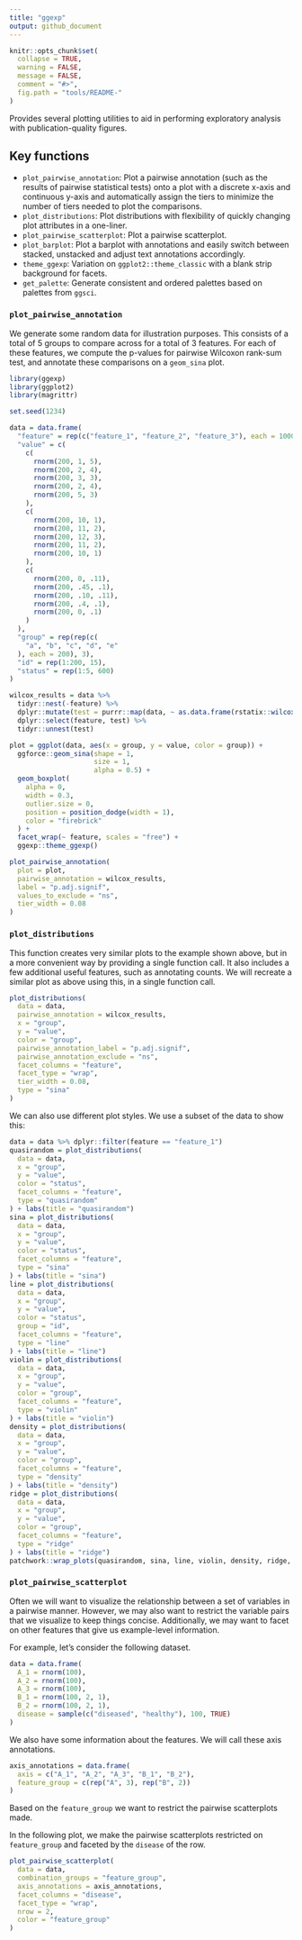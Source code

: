 ```yaml
---
title: "ggexp"
output: github_document
---
```


```r
knitr::opts_chunk$set(
  collapse = TRUE,
  warning = FALSE,
  message = FALSE,
  comment = "#>",
  fig.path = "tools/README-"
)
```

Provides several plotting utilities to aid in performing exploratory analysis with publication-quality figures.

## Key functions

- `plot_pairwise_annotation`: Plot a pairwise annotation (such as the results of pairwise statistical tests) onto a plot with a discrete x-axis and continuous y-axis and automatically assign the tiers to minimize the number of tiers needed to plot the comparisons.
- `plot_distributions`: Plot distributions with flexibility of quickly changing plot attributes in a one-liner.
- `plot_pairwise_scatterplot`: Plot a pairwise scatterplot.
- `plot_barplot`: Plot a barplot with annotations and easily switch between stacked, unstacked and adjust text annotations accordingly. 
- `theme_ggexp`: Variation on `ggplot2::theme_classic` with a blank strip background for facets. 
- `get_palette`: Generate consistent and ordered palettes based on palettes from `ggsci`.

### `plot_pairwise_annotation`
We generate some random data for illustration purposes. This consists of a total of 5 groups to compare across for a total of 3 features. For each of these features, we compute the p-values for pairwise Wilcoxon rank-sum test, and annotate these comparisons on a `geom_sina` plot.
```r
library(ggexp)
library(ggplot2)
library(magrittr)

set.seed(1234)

data = data.frame(
  "feature" = rep(c("feature_1", "feature_2", "feature_3"), each = 1000),
  "value" = c(
    c(
      rnorm(200, 1, 5),
      rnorm(200, 2, 4),
      rnorm(200, 3, 3),
      rnorm(200, 2, 4),
      rnorm(200, 5, 3)
    ),
    c(
      rnorm(200, 10, 1),
      rnorm(200, 11, 2),
      rnorm(200, 12, 3),
      rnorm(200, 11, 2),
      rnorm(200, 10, 1)
    ),
    c(
      rnorm(200, 0, .11),
      rnorm(200, .45, .1),
      rnorm(200, .10, .11),
      rnorm(200, .4, .1),
      rnorm(200, 0, .1)
    )
  ),
  "group" = rep(rep(c(
    "a", "b", "c", "d", "e"
  ), each = 200), 3),
  "id" = rep(1:200, 15),
  "status" = rep(1:5, 600)
)

wilcox_results = data %>%
  tidyr::nest(-feature) %>%
  dplyr::mutate(test = purrr::map(data, ~ as.data.frame(rstatix::wilcox_test(.x, value ~ group)))) %>%
  dplyr::select(feature, test) %>%
  tidyr::unnest(test)

plot = ggplot(data, aes(x = group, y = value, color = group)) +
  ggforce::geom_sina(shape = 1,
                     size = 1,
                     alpha = 0.5) +
  geom_boxplot(
    alpha = 0,
    width = 0.3,
    outlier.size = 0,
    position = position_dodge(width = 1),
    color = "firebrick"
  ) +
  facet_wrap(~ feature, scales = "free") +
  ggexp::theme_ggexp()

plot_pairwise_annotation(
  plot = plot,
  pairwise_annotation = wilcox_results,
  label = "p.adj.signif",
  values_to_exclude = "ns",
  tier_width = 0.08
)
```


### `plot_distributions`
This function creates very similar plots to the example shown above, but in a more convenient way by providing a single function call. It also includes a few additional useful features, such as annotating counts. We will recreate a similar plot as above using this, in a single function call. 
```r
plot_distributions(
  data = data,
  pairwise_annotation = wilcox_results,
  x = "group",
  y = "value",
  color = "group",
  pairwise_annotation_label = "p.adj.signif",
  pairwise_annotation_exclude = "ns",
  facet_columns = "feature",
  facet_type = "wrap",
  tier_width = 0.08,
  type = "sina"
)
```
We can also use different plot styles. We use a subset of the data to show this:
```r
data = data %>% dplyr::filter(feature == "feature_1")
quasirandom = plot_distributions(
  data = data,
  x = "group",
  y = "value",
  color = "status",
  facet_columns = "feature",
  type = "quasirandom"
) + labs(title = "quasirandom")
sina = plot_distributions(
  data = data,
  x = "group",
  y = "value",
  color = "status",
  facet_columns = "feature",
  type = "sina"
) + labs(title = "sina")
line = plot_distributions(
  data = data,
  x = "group",
  y = "value",
  color = "status",
  group = "id",
  facet_columns = "feature",
  type = "line"
) + labs(title = "line")
violin = plot_distributions(
  data = data,
  x = "group",
  y = "value",
  color = "group",
  facet_columns = "feature",
  type = "violin"
) + labs(title = "violin")
density = plot_distributions(
  data = data,
  x = "group",
  y = "value",
  color = "group",
  facet_columns = "feature",
  type = "density"
) + labs(title = "density")
ridge = plot_distributions(
  data = data,
  x = "group",
  y = "value",
  color = "group",
  facet_columns = "feature",
  type = "ridge"
) + labs(title = "ridge")
patchwork::wrap_plots(quasirandom, sina, line, violin, density, ridge, nrow = 2)
```

### `plot_pairwise_scatterplot`
Often we will want to visualize the relationship between a set of variables in a pairwise manner. However, we may also want to restrict the variable pairs that we visualize to keep things concise. Additionally, we may want to facet on other features that give us example-level information. 

For example, let's consider the following dataset. 

```r
data = data.frame(
  A_1 = rnorm(100),
  A_2 = rnorm(100),
  A_3 = rnorm(100),
  B_1 = rnorm(100, 2, 1),
  B_2 = rnorm(100, 2, 1),
  disease = sample(c("diseased", "healthy"), 100, TRUE)
)
```

We also have some information about the features. We will call these axis annotations. 

```r
axis_annotations = data.frame(
  axis = c("A_1", "A_2", "A_3", "B_1", "B_2"),
  feature_group = c(rep("A", 3), rep("B", 2))
)
```

Based on the `feature_group` we want to restrict the pairwise scatterplots made. 

In the following plot, we make the pairwise scatterplots restricted on `feature_group` and faceted by the `disease` of the row. 

```r
plot_pairwise_scatterplot(
  data = data,
  combination_groups = "feature_group",
  axis_annotations = axis_annotations,
  facet_columns = "disease",
  facet_type = "wrap",
  nrow = 2,
  color = "feature_group"
)
```
